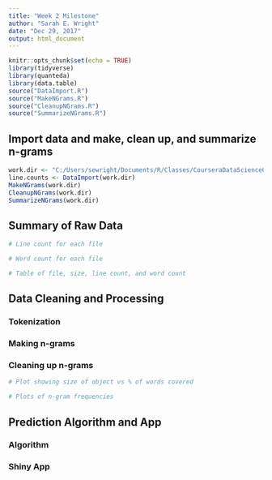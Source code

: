 ```yaml
---
title: "Week 2 Milestone"
author: "Sarah E. Wright"
date: "Dec 29, 2017"
output: html_document
---
```


```r
knitr::opts_chunk$set(echo = TRUE)
library(tidyverse)
library(quanteda)
library(data.table)
source("DataImport.R")
source("MakeNGrams.R")
source("CleanupNGrams.R")
source("SummarizeNGrams.R")
```

## Import data and make, clean up, and summarize n-grams
```r
work.dir <- "C:/Users/sewright/Documents/R/Classes/CourseraDataScienceCapstone"
line.counts <- DataImport(work.dir)
MakeNGrams(work.dir)
CleanupNGrams(work.dir)
SummarizeNGrams(work.dir)
```

## Summary of Raw Data

```r
# Line count for each file

# Word count for each file

# Table of file, size, line count, and word count

```

## Data Cleaning and Processing

### Tokenization

### Making n-grams

### Cleaning up n-grams

```r
# Plot showing size of object vs % of words covered

# Plots of n-gram frequencies

```
 

## Prediction Algorithm and App

### Algorithm

### Shiny App